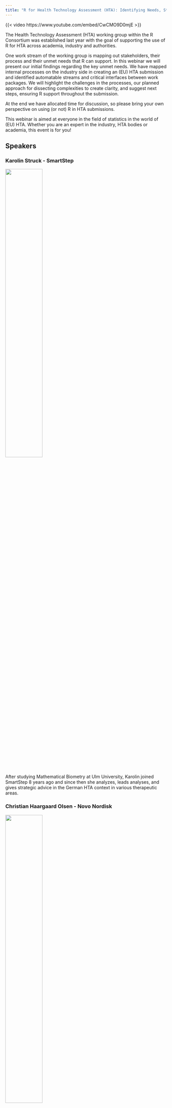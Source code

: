 ```yaml
---
title: "R for Health Technology Assessment (HTA): Identifying Needs, Streamlining Processes, and Building Bridges"
---
```


{{< video https://www.youtube.com/embed/CwCMO9D0mjE >}}

The Health Technology Assessment (HTA) working group within the R Consortium was established last year with the goal of supporting the use of R for HTA across academia, industry and authorities.

One work stream of the working group is mapping out stakeholders, their process and their unmet needs that R can support. In this webinar we will present our initial findings regarding the key unmet needs. We have mapped internal processes on the industry side in creating an (EU) HTA submission and identified automatable streams and critical interfaces between work packages. We will highlight the challenges in the processes, our planned approach for dissecting complexities to create clarity, and suggest next steps, ensuring R support throughout the submission.

At the end we have allocated time for discussion, so please bring your own perspective on using (or not) R in HTA submissions.

This webinar is aimed at everyone in the field of statistics in the world of (EU) HTA. Whether you are an expert in the industry, HTA bodies or academia, this event is for you!


## Speakers

### Karolin Struck - SmartStep

![](images/karolin.png){width=48%}

After studying Mathematical Biometry at Ulm University, Karolin joined SmartStep 8 years ago and since then she analyzes, leads analyses, and gives strategic advice in the German HTA context in various therapeutic areas.

### Christian Haargaard Olsen - Novo Nordisk

![](images/christian.jpg){width=48%}

After finishing a PhD in Biomathematics at North Carolina State University, Christian joined Novo Nordisk doing statistical analysis within Hemophilia. Three years ago, Christian shifted focus to HTA, where he is now looking for ways to streamline the process of doing statistical analyses.

### Rose Hart - Dark Peak Analytics

![](images/rose.jpg){width=48%}

Rose Hart is a Director and Health Economist at Dark Peak Analytics, specializing in researching, consulting and teaching health economics in R. She is experienced in developing bespoke health economic models and value tools in both Excel and R.